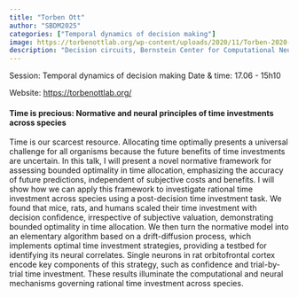 ```yaml
---
title: "Torben Ott"
author: "SBDM2025"
categories: ["Temporal dynamics of decision making"]
image: https://torbenottlab.org/wp-content/uploads/2020/11/Torben-2020-1024x1024.jpg
description: "Decision circuits, Bernstein Center for Computational Neuroscience (Berlin, Germany)" 
---
```


Session: Temporal dynamics of decision making
Date & time: 17.06 - 15h10

Website: [https://torbenottlab.org/](https://torbenottlab.org/)

#### Time is precious: Normative and neural principles of time investments across species

Time is our scarcest resource. Allocating time optimally presents a universal challenge for all organisms because the future benefits of time investments are uncertain. In this talk, I will present a novel normative framework for assessing bounded optimality in time allocation, emphasizing the accuracy of future predictions, independent of subjective costs and benefits. I will show how we can apply this framework to investigate rational time investment across species using a post-decision time investment task. We found that mice, rats, and humans scaled their time investment with decision confidence, irrespective of subjective valuation, demonstrating bounded optimality in time allocation. We then turn the normative model into an elementary algorithm based on a drift-diffusion process, which implements optimal time investment strategies, providing a testbed for identifying its neural correlates. Single neurons in rat orbitofrontal cortex encode key components of this strategy, such as confidence and trial-by-trial time investment.  These results illuminate the computational and neural mechanisms governing rational time investment across species.